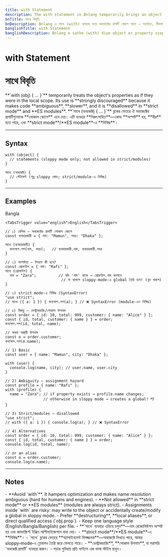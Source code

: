 ```yaml
---
title: with Statement
description: The with statement in Bnlang temporarily brings an object's properties into scope. Use is discouraged; not allowed in strict mode or modules.
bnTitle: সাথে বিবৃতি
bnDescription: Bnlang এ সাথে (with) ব্যবহার করে অবজেক্টের প্রপার্টি স্কোপে আনা — সতর্কতা, সীমাবদ্ধতা এবং বিকল্প পদ্ধতি।
banglishTitle: with Statement
banglishDescription: Bnlang e sathe (with) diye object er property scope e ana — warnings, limits, and alternatives.
---
```


# <I18nEnglish>with Statement</I18nEnglish>
# <I18nBangla>সাথে বিবৃতি</I18nBangla>


<I18nEnglish>
**`with (obj) { ... }`** temporarily treats the object's properties as if they were in the local scope.  
Its use is **strongly discouraged** because it makes code **ambiguous**, **slower**, and it is **disallowed** in **strict mode** and **ES modules**.
</I18nEnglish>

<I18nBangla>
**`সাথে (অবজেক্ট) { ... }`** ব্লকের ভেতরে ঐ অবজেক্টের প্রপার্টিগুলোকে **লোকাল স্কোপে** এনে দেয়।  
এটি ব্যবহার **নিরুৎসাহিত**—কোড **অস্পষ্ট** হয়, **ধীর** হতে পারে, এবং **strict mode**/**ES module**‑এ **নিষিদ্ধ**।
</I18nBangla>



---

## Syntax

<I18nEnglish>

```bnl
with (object) {
  // statements (sloppy mode only; not allowed in strict/modules)
}
```
</I18nEnglish>

<I18nBangla>

```bnl
সাথে (অবজেক্ট) {
  // স্টেটমেন্ট (শুধু sloppy মোড; strict/module‑এ নিষিদ্ধ)
}
```
</I18nBangla>



---

## Examples

<Tabs defaultValue="bangla" className="w-full">
  <TabsList>
    <TabsTrigger value="bangla">Bangla</TabsTrigger>
    
    <TabsTrigger value="english">English</TabsTrigger>
  </TabsList>

  <TabsContent value="bangla">

```bnl
// ১) বেসিক — অবজেক্টের প্রপার্টি লোকাল স্কোপে
const ব্যবহারকারী = { নাম: "Mamun", শহর: "Dhaka" };

সাথে (ব্যবহারকারী) {
  কনসোল.লগ(নাম, শহর);   // ব্যবহারকারী.নাম, ব্যবহারকারী.শহর
}

// ২) অস্পষ্টতা — লিখলে কী হবে?
const প্রোফাইল = { নাম: "Rafi" };
সাথে (প্রোফাইল) {
  নাম = "Zara";          // যদি 'নাম' থাকে → প্রোফাইল.নাম বদলাবে
                         // না থাকলে sloppy‑mode‑এ global তৈরি হবে! (খুব খারাপ)
}

// ৩) strict mode‑এ নিষিদ্ধ (SyntaxError)
"use strict";
// সাথে ({ a: 1 }) { কনসোল.লগ(a); } // ❌ SyntaxError (module‑এও নিষিদ্ধ)

// ৪) বিকল্প — ডেস্ট্রাকচারিং/লোকাল উপনাম
const order = { id: 10, total: 999, customer: { name: "Alice" } };
const { id, total, customer: { name } } = order;
কনসোল.লগ(id, total, name);

// অথবা অস্থায়ী উপনাম
const o = order.customer;
কনসোল.লগ(o.name);
```
  </TabsContent>

  

  <TabsContent value="english">

```bnl
// 1) Basic
const user = { name: "Mamun", city: "Dhaka" };

with (user) {
  console.log(name, city); // user.name, user.city
}

// 2) Ambiguity — assignment hazard
const profile = { name: "Rafi" };
with (profile) {
  name = "Zara"; // if property exists → profile.name changes;
                 // otherwise in sloppy mode → creates a global! 👎
}

// 3) Strict/modules — disallowed
"use strict";
// with ({ a: 1 }) { console.log(a); } // ❌ SyntaxError

// 4) Alternatives
const order = { id: 10, total: 999, customer: { name: "Alice" } };
const { id, total, customer: { name } } = order;
console.log(id, total, name);

// or an alias
const o = order.customer;
console.log(o.name);
```
  </TabsContent>
</Tabs>

---

## Notes

<I18nEnglish>
- **Avoid `with`**. It hampers optimization and makes name resolution ambiguous (hard for humans and engines).  
- **Not allowed** in **strict mode** or **ES modules** (modules are always strict).  
- Assignments inside `with` are risky: may write to the object or accidentally create/modify a global in sloppy mode.  
- Prefer **destructuring**, **local aliases**, or direct qualified access (`obj.prop`).  
- Keep one language style (English/Bangla/Banglish) per file.
</I18nEnglish>

<I18nBangla>
- **`সাথে` ব্যবহার এড়িয়ে চলুন**—নাম রেজোলিউশন অস্পষ্ট হয় এবং জাভাস্ক্রিপ্ট ইঞ্জিন অপ্টিমাইজেশনে বাধা দেয়।  
- **strict mode**/**ES module**‑এ **নিষিদ্ধ**।  
- `সাথে` ব্লকের ভেতরে **অ্যাসাইনমেন্ট বিপজ্জনক**—অবজেক্টে লিখতে পারে, আবার sloppy‑mode‑এ গ্লোবালও তৈরি করে ফেলতে পারে।  
- **ডেস্ট্রাকচারিং**, **লোকাল উপনাম**, বা সরাসরি `অবজেক্ট.প্রপার্টি` ব্যবহার করুন।  
- পড়ার সুবিধায় প্রতি ফাইলে এক ভাষা স্টাইল রাখুন।
</I18nBangla>


